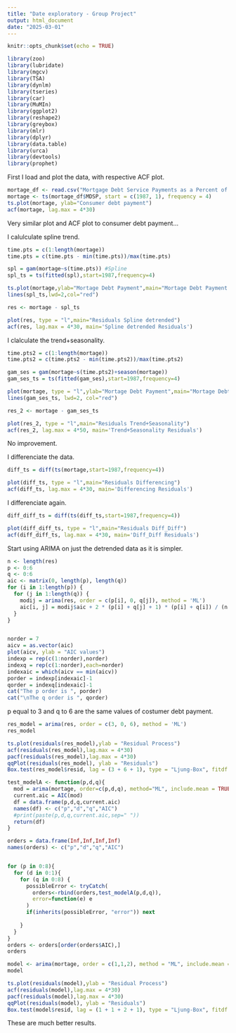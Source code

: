 ---
title: "Date exploratory - Group Project"
output: html_document
date: "2025-03-01"
---

```{r setup, include=FALSE}
knitr::opts_chunk$set(echo = TRUE)
```


```{r pressure, echo=FALSE}
library(zoo)
library(lubridate)
library(mgcv)
library(TSA)
library(dynlm)
library(tseries)
library(car)
library(MuMIn)
library(ggplot2)
library(reshape2)
library(greybox)
library(mlr)
library(dplyr)
library(data.table)
library(urca)
library(devtools)
library(prophet)
```

First I load and plot the data, with respective ACF plot.
```{r}
mortage_df <- read.csv("Mortgage Debt Service Payments as a Percent of Disposable Personal Income.csv")
mortage <- ts(mortage_df$MDSP, start = c(1987, 1), frequency = 4) 
ts.plot(mortage, ylab="Consumer debt payment")
acf(mortage, lag.max = 4*30)
```
Very similar plot and ACF plot to consumer debt payment...


I calulculate spline trend.
```{r}
time.pts = c(1:length(mortage))
time.pts = c(time.pts - min(time.pts))/max(time.pts)

spl = gam(mortage~s(time.pts)) #Spline
spl_ts = ts(fitted(spl),start=1987,frequency=4)

ts.plot(mortage,ylab="Mortage Debt Payment",main="Mortage Debt Payment Trend Estimations")
lines(spl_ts,lwd=2,col="red")
```


```{r}
res <- mortage - spl_ts

plot(res, type = "l",main="Residuals Spline detrended")
acf(res, lag.max = 4*30, main='Spline detrended Residuals')
```

I clalculate the trend+seasonality.
```{r}
time.pts2 = c(1:length(mortage))
time.pts2 = c(time.pts2 - min(time.pts2))/max(time.pts2)

gam_ses = gam(mortage~s(time.pts2)+season(mortage))
gam_ses_ts = ts(fitted(gam_ses),start=1987,frequency=4)

plot(mortage, type = "l",ylab="Mortage Debt Payment",main="Mortage Debt Payment Estimations")
lines(gam_ses_ts, lwd=2, col="red")
```
```{r}
res_2 <- mortage - gam_ses_ts

plot(res_2, type = "l",main="Residuals Trend+Seasonality")
acf(res_2, lag.max = 4*50, main='Trend+Seasonality Residuals')
```
No improvement.

I differenciate the data.
```{r}
diff_ts = diff(ts(mortage,start=1987,frequency=4))

plot(diff_ts, type = "l",main="Residuals Differencing")
acf(diff_ts, lag.max = 4*30, main='Differencing Residuals')
```
I differenciate again.

```{r}
diff_diff_ts = diff(ts(diff_ts,start=1987,frequency=4))

plot(diff_diff_ts, type = "l",main="Residuals Diff_Diff")
acf(diff_diff_ts, lag.max = 4*30, main='Diff_Diff Residuals')
```

Start using ARIMA on just the detrended data as it is simpler.
```{r}
n <- length(res)
p <- 0:6
q <- 0:6
aic <- matrix(0, length(p), length(q)) 
for (i in 1:length(p)) {
  for (j in 1:length(q)) {
    modij = arima(res, order = c(p[i], 0, q[j]), method = 'ML')
    aic[i, j] = modij$aic + 2 * (p[i] + q[j] + 1) * (p[i] + q[i]) / (n - p[i] - q[j] - 1)
  }
}


norder = 7
aicv = as.vector(aic)
plot(aicv, ylab = "AIC values")
indexp = rep(c(1:norder),norder)
indexq = rep(c(1:norder),each=norder)
indexaic = which(aicv == min(aicv))
porder = indexp[indexaic]-1
qorder = indexq[indexaic]-1
cat("The p order is ", porder)
cat("\nThe q order is ", qorder)
```
p equal to 3 and q to 6 are the same values of costumer debt payment.
```{r}
res_model = arima(res, order = c(3, 0, 6), method = 'ML')
res_model
```
```{r}
ts.plot(residuals(res_model),ylab = "Residual Process")
acf(residuals(res_model),lag.max = 4*30)
pacf(residuals(res_model),lag.max = 4*30)
qqPlot(residuals(res_model), ylab = "Residuals")
Box.test(res_model$resid, lag = (3 + 6 + 1), type = "Ljung-Box", fitdf = (3+6))
```






```{r}

test_modelA <- function(p,d,q){
  mod = arima(mortage, order=c(p,d,q), method="ML", include.mean = TRUE)
  current.aic = AIC(mod)
  df = data.frame(p,d,q,current.aic)
  names(df) <- c("p","d","q","AIC")
  #print(paste(p,d,q,current.aic,sep=" "))
  return(df)
}

orders = data.frame(Inf,Inf,Inf,Inf)
names(orders) <- c("p","d","q","AIC")


for (p in 0:8){
  for (d in 0:1){
    for (q in 0:8) {
      possibleError <- tryCatch(
        orders<-rbind(orders,test_modelA(p,d,q)),
        error=function(e) e
      )
      if(inherits(possibleError, "error")) next
      
    }
  }
}
orders <- orders[order(orders$AIC),]
orders

```
```{r}
model <- arima(mortage, order = c(1,1,2), method = "ML", include.mean = TRUE)
model
```

```{r}
ts.plot(residuals(model),ylab = "Residual Process")
acf(residuals(model),lag.max = 4*30)
pacf(residuals(model),lag.max = 4*30)
qqPlot(residuals(model), ylab = "Residuals")
Box.test(model$resid, lag = (1 + 1 + 2 + 1), type = "Ljung-Box", fitdf = (1 + 1 + 2))
```
These are much better results.
